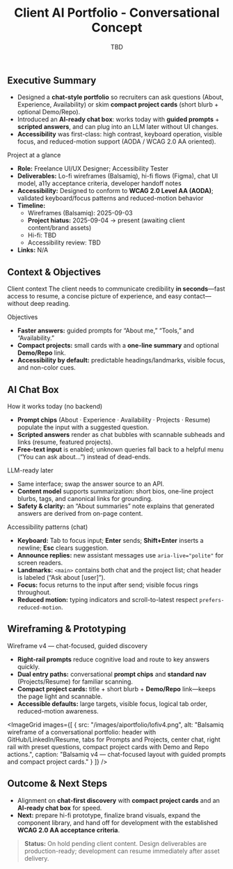 ﻿---
title: "Client AI Portfolio - Conversational Concept"
summary: "Freelance UI/UX engagement: chat-focused, accessibility-first portfolio concept with guided prompts and an AI-ready chat box. Lo-fi in Balsamiq, hi-fi in Figma."
date: "TBD"
categories: ["UI/UX", "Prototype"]
tools: ["balsamiq", "figma", "a11y"]
featured: true
---

## Executive Summary
- Designed a **chat-style portfolio** so recruiters can ask questions (About, Experience, Availability) or skim **compact project cards** (short blurb + optional Demo/Repo).
- Introduced an **AI-ready chat box**: works today with **guided prompts** + **scripted answers**, and can plug into an LLM later without UI changes.
- **Accessibility** was first-class: high contrast, keyboard operation, visible focus, and reduced-motion support (AODA / WCAG 2.0 AA oriented).

<Subhead>Project at a glance</Subhead>

- **Role:** Freelance UI/UX Designer; Accessibility Tester  
- **Deliverables:** Lo-fi wireframes (Balsamiq), hi-fi flows (Figma), chat UI model, a11y acceptance criteria, developer handoff notes  
- **Accessibility:** Designed to conform to **WCAG 2.0 Level AA (AODA)**; validated keyboard/focus patterns and reduced-motion behavior  
- **Timeline:**  
  - Wireframes (Balsamiq): 2025-09-03  
  - **Project hiatus:** 2025-09-04 → present (awaiting client content/brand assets)  
  - Hi-fi: TBD  
  - Accessibility review: TBD  
- **Links:** N/A

## Context & Objectives
<Subhead>Client context</Subhead>
The client needs to communicate credibility **in seconds**—fast access to resume, a concise picture of experience, and easy contact—without deep reading.

<Subhead>Objectives</Subhead>
- **Faster answers:** guided prompts for “About me,” “Tools,” and “Availability.”  
- **Compact projects:** small cards with a **one-line summary** and optional **Demo/Repo** link.  
- **Accessibility by default:** predictable headings/landmarks, visible focus, and non-color cues.

## AI Chat Box
<Subhead>How it works today (no backend)</Subhead>
- **Prompt chips** (About · Experience · Availability · Projects · Resume) populate the input with a suggested question.  
- **Scripted answers** render as chat bubbles with scannable subheads and links (resume, featured projects).  
- **Free-text input** is enabled; unknown queries fall back to a helpful menu (“You can ask about…”) instead of dead-ends.

<Subhead>LLM-ready later</Subhead>
- Same interface; swap the answer source to an API.  
- **Content model** supports summarization: short bios, one-line project blurbs, tags, and canonical links for grounding.  
- **Safety & clarity:** an “About summaries” note explains that generated answers are derived from on-page content.

<Subhead>Accessibility patterns (chat)</Subhead>
- **Keyboard:** Tab to focus input; **Enter** sends; **Shift+Enter** inserts a newline; **Esc** clears suggestion.  
- **Announce replies:** new assistant messages use `aria-live="polite"` for screen readers.  
- **Landmarks:** `<main>` contains both chat and the project list; chat header is labeled (“Ask about [user]”).  
- **Focus:** focus returns to the input after send; visible focus rings throughout.  
- **Reduced motion:** typing indicators and scroll-to-latest respect `prefers-reduced-motion`.

## Wireframing & Prototyping
<Subhead>Wireframe v4 — chat-focused, guided discovery</Subhead>

- **Right-rail prompts** reduce cognitive load and route to key answers quickly.  
- **Dual entry paths:** conversational **prompt chips** and **standard nav** (Projects/Resume) for familiar scanning.  
- **Compact project cards:** title + short blurb + **Demo/Repo** link—keeps the page light and scannable.  
- **Accessible defaults:** large targets, visible focus, logical tab order, reduced-motion awareness.

<ImageGrid
  images={[
    {
      src: "/images/aiportfolio/lofiv4.png",
      alt:
        "Balsamiq wireframe of a conversational portfolio: header with GitHub/LinkedIn/Resume, tabs for Prompts and Projects, center chat, right rail with preset questions, compact project cards with Demo and Repo actions.",
      caption: "Balsamiq v4 — chat-focused layout with guided prompts and compact project cards."
    }
  ]}
/>

## Outcome & Next Steps
- Alignment on **chat-first discovery** with **compact project cards** and an **AI-ready chat box** for speed.  
- **Next:** prepare hi-fi prototype, finalize brand visuals, expand the component library, and hand off for development with the established **WCAG 2.0 AA acceptance criteria**.

> **Status:** On hold pending client content. Design deliverables are production-ready; development can resume immediately after asset delivery.